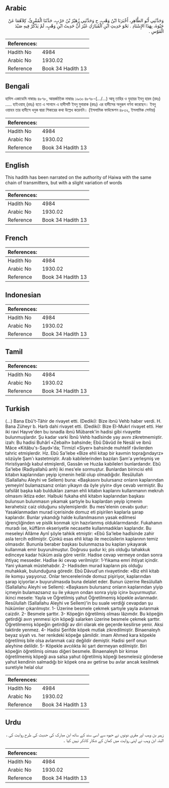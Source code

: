## Arabic


<div dir="rtl" lang="ar" style={{fontSize:'larger',backgroundColor:'#f8f9fa',padding:20}}>
وَحَدَّثَنِي أَبُو الطَّاهِرِ، أَخْبَرَنَا ابْنُ وَهْبٍ، ح وَحَدَّثَنِي زُهَيْرُ بْنُ حَرْبٍ، حَدَّثَنَا الْمُقْرِئُ، كِلاَهُمَا عَنْ حَيْوَةَ، بِهَذَا الإِسْنَادِ ‏.‏ نَحْوَ حَدِيثِ ابْنِ الْمُبَارَكِ غَيْرَ أَنَّ حَدِيثَ ابْنِ وَهْبٍ، لَمْ يَذْكُرْ فِيهِ صَيْدَ الْقَوْسِ ‏.‏
</div>
<div style={{backgroundColor:'#f8f9fa',padding:20, marginBottom: 10}}><table> <thead> <tr> <th>References:</th> <th></th> </tr> </thead> <tbody><tr><td>Hadith No</td><td>4984</td></tr><tr><td>Arabic No</td><td>1930.02</td></tr><tr><td>Reference</td><td>Book 34 Hadith 13</td></tr></tbody></table></div>

## Bengali


<div dir="ltr" lang="bn" style={{fontSize:'larger',backgroundColor:'#f8f9fa',padding:20}}>
হাদিস একাডেমি নাম্বারঃ ৪৮৭৮, আন্তর্জাতিক নাম্বারঃ ১৯৩০ ৪৮৭৮-(…/...) আবূ তাহির ও যুহায়র ইবনু হারব (রহঃ) ..... হাইওয়াহ্ (রহঃ) হতে এ সানাদে এ হাদীসটি ইবনু মুবারাক (রহঃ) এর হাদীসের অনুরূপ বর্ণনা করেছেন। ইবনু ওয়াহব তার হাদীসে ধনুক দ্বারা শিকারের কথা উল্লেখ করেননি। (ইসলামিক ফাউন্ডেশন ৪৮৩২, ইসলামিক সেন্টার)
</div>
<div style={{backgroundColor:'#f8f9fa',padding:20, marginBottom: 10}}><table> <thead> <tr> <th>References:</th> <th></th> </tr> </thead> <tbody><tr><td>Hadith No</td><td>4984</td></tr><tr><td>Arabic No</td><td>1930.02</td></tr><tr><td>Reference</td><td>Book 34 Hadith 13</td></tr></tbody></table></div>

## English


<div dir="ltr" lang="en" style={{fontSize:'larger',backgroundColor:'#f8f9fa',padding:20}}>
This hadith has been narrated on the authority of Haiwa with the same chain of transmitters, but with a slight variation of words
</div>
<div style={{backgroundColor:'#f8f9fa',padding:20, marginBottom: 10}}><table> <thead> <tr> <th>References:</th> <th></th> </tr> </thead> <tbody><tr><td>Hadith No</td><td>4984</td></tr><tr><td>Arabic No</td><td>1930.02</td></tr><tr><td>Reference</td><td>Book 34 Hadith 13</td></tr></tbody></table></div>

## French


<div dir="ltr" lang="fr" style={{fontSize:'larger',backgroundColor:'#f8f9fa',padding:20}}>

</div>
<div style={{backgroundColor:'#f8f9fa',padding:20, marginBottom: 10}}><table> <thead> <tr> <th>References:</th> <th></th> </tr> </thead> <tbody><tr><td>Hadith No</td><td>4984</td></tr><tr><td>Arabic No</td><td>1930.02</td></tr><tr><td>Reference</td><td>Book 34 Hadith 13</td></tr></tbody></table></div>

## Indonesian


<div dir="ltr" lang="id" style={{fontSize:'larger',backgroundColor:'#f8f9fa',padding:20}}>

</div>
<div style={{backgroundColor:'#f8f9fa',padding:20, marginBottom: 10}}><table> <thead> <tr> <th>References:</th> <th></th> </tr> </thead> <tbody><tr><td>Hadith No</td><td>4984</td></tr><tr><td>Arabic No</td><td>1930.02</td></tr><tr><td>Reference</td><td>Book 34 Hadith 13</td></tr></tbody></table></div>

## Tamil


<div dir="ltr" lang="ta" style={{fontSize:'larger',backgroundColor:'#f8f9fa',padding:20}}>

</div>
<div style={{backgroundColor:'#f8f9fa',padding:20, marginBottom: 10}}><table> <thead> <tr> <th>References:</th> <th></th> </tr> </thead> <tbody><tr><td>Hadith No</td><td>4984</td></tr><tr><td>Arabic No</td><td>1930.02</td></tr><tr><td>Reference</td><td>Book 34 Hadith 13</td></tr></tbody></table></div>

## Turkish


<div dir="ltr" lang="tr" style={{fontSize:'larger',backgroundColor:'#f8f9fa',padding:20}}>
(…) Bana Ebû't-Tâhir de rivayet etti. (Dediki): Bize ibnü Vehb haber verdi. H. Bana Züheyr b. Harb dahi rivayet etti. (Dediki): Bize El-Mukrl rivayet etti. Her iki ravi Hayve'den bu isnadla ibnü Mübarek'in hadisi gibi rivayette bulunmuşlardır. Şu kadar varki İbnû Vehb hadîsinde yay avını zikretmemiştir. izah: Bu hadisi Buhârî «Zebaih» bahsinde; Ebû Dâvûd ile Nesâî ve ibnû Mâce «Kitâbu's-Sayd»'da; Tirmizî «Siyer» bahsinde muhtelif râvilerden tahric etmişlerdir. Hz. Ebû Sa'lebe «Bize ehli kitap bir kavmin toprağındayrz» sözüyle Şam'ı kastetmiştir. Arab kabilelerinden bazıları Şam'a yerleşmiş ve Hıristiyanlığı kabul etmişlerdi, Gassân ve Huzâa kabileleri bunlardandır. Ebû Sa'lebe (Radiyallahû anh) iki mes'ele sormuştur. Bunlardan birincisi ehli kitabın kaplarından yeyip içmenin helâl olup olmadığıdır. Resûlullah (Sallallahu Aleyhi ve Sellem) buna: «Başkasını bulursanız onların kaplarından yemeyin! bulamazsanız onları yikayın da öyle yiyin» diye cevab vermiştir. Bu tafsilât başka kab buldukları zaman ehli kitabın kaplarını kullanmanın mekruh olmasını iktiza eder. Halbuki fukaha ehli kitabın kaplarından başkası bulunsun bulunmasın yıkamak şartıyle bu kaplardan yeyip içmenin kerahetsiz caiz olduğunu söylemişlerdir. Bu mes'elenin cevabı şudur: Yasaklanmadan murad içerisinde domuz eti pişirilen kaplarla şarap kaplarıdır. Bunlar yıkandığı halde kullanılmasının yasak edilmesi iğrençliğinden ve pislik konmak için hazırlanmış olduklarmdandır. Fukahanın muradı ise, küffârın ekseriyetle necasette kullanmadıkları kaplarıdır. Bu meseleyi Allâme Aynî şöyle tahkik etmiştir: «Ebû Sa'lebe hadîsinde zahir asla tercih edilmiştir. Çünkü esas ehli kitap ile mecûsilerin kaplarının temiz olmasıdır. Bununla beraber başkası bulunmazsa bu kapları yıkayarak kullanmak emir buyurulmuştur. Doğrusu şudur ki; pis olduğu tahakkuk edinceye kadar hüküm asla göre verilir. Hadise cevap vermeye ondan sonra ihtiyaç messeder. Hadîse iki cevap verilmiştir: 1-Yıkama emri ihtiyat içindir. Yani yıkamak müstehabdır. 2- Hadisden murad kapların pis olduğu muhakkak, bulunduğuna göredir. Ebû Dâvud'un rivayetinde: «Biz ehli kitab ile komşu yaşıyoruz. Onlar tencerelerinde domuz pişiriyor, kaplarından şarap içiyorlar.» buyurulmasıda buna delalet eder. Bunun üzerine Resûlullah (Sallallahu Aleyhi ve Sellem): «Başkasını bulursanız onların kaplarından yiyip içmeyin bulamazsanız su ile yıkayın ondan sonra yiyip için» buyurmuştur. ikinci mesele: Yayla ve Öğretilmiş yahut Öğretilmemiş köpekle avlanmadır. Resûlullah (Sallallahu Aleyhi ve Sellem)'in bu suale verdiği cevapdan şu hükümler çıkarılmıştır. 1- Üzerine besmele çekmek şartıyîe yayla avlanmak caizdir. 2- Besmele şarttır. 3- Köpeğin öğretilmiş olması lâzımdır. Bu köpeğin getirdiği avın yenmesi için köpeği salarken üzerine besmele çekmek şarttır. Öğretilmemiş köpeğin getirdiği av diri olarak ele geçerde kesilirse yenir. Aksi taktirde yenmez. 4- Hadisi Şerifde köpek mutlak zikredilmiştir. Binaenaleyh beyaz siyah vs. her renkdeki köpeğe şâmildir. imam Ahmed kara köpekle öğretilmiş bile olsa avlanmak caiz değildir demiştir. Hadisi şerif onun aleyhine delildir. 5- Köpekle avcılıkta iki şart dermeyan edilmiştir. Biri köpeğin öğretilmiş oiması diğeri besmele. Binaenaleyh bir kimse öğretilmemiş köpeği ava salsa yahut öğretilmiş köpeği besmelesiz gönderse yahut kendinin salmadığı bir köpek ona av getirse bu avlar ancak kesilmek suretiyle helal olur
</div>
<div style={{backgroundColor:'#f8f9fa',padding:20, marginBottom: 10}}><table> <thead> <tr> <th>References:</th> <th></th> </tr> </thead> <tbody><tr><td>Hadith No</td><td>4984</td></tr><tr><td>Arabic No</td><td>1930.02</td></tr><tr><td>Reference</td><td>Book 34 Hadith 13</td></tr></tbody></table></div>

## Urdu


<div dir="rtl" lang="ur" style={{fontSize:'larger',backgroundColor:'#f8f9fa',padding:20}}>
زہیر بن وہب اور مقری دونوں نے حیوہ سے اسی سند کے ساتھ ابن مبارک کی حدیث کی طرح روایت کی ، البتہ ابن وہب نے اپنی روایت میں کمان کے شکار کاذکر نہیں کیا ۔
</div>
<div style={{backgroundColor:'#f8f9fa',padding:20, marginBottom: 10}}><table> <thead> <tr> <th>References:</th> <th></th> </tr> </thead> <tbody><tr><td>Hadith No</td><td>4984</td></tr><tr><td>Arabic No</td><td>1930.02</td></tr><tr><td>Reference</td><td>Book 34 Hadith 13</td></tr></tbody></table></div>